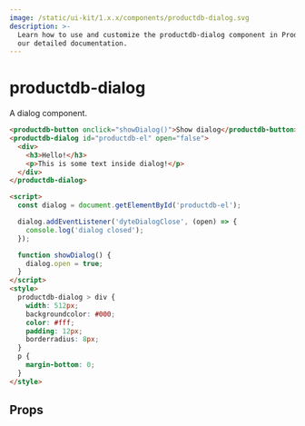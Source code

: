 ```yaml
---
image: /static/ui-kit/1.x.x/components/productdb-dialog.svg
description: >-
  Learn how to use and customize the productdb-dialog component in ProductDB's UI Kit with
  our detailed documentation.
---
```


# productdb-dialog

A dialog component.

```html
<productdb-button onclick="showDialog()">Show dialog</productdb-button>
<productdb-dialog id="productdb-el" open="false">
  <div>
    <h3>Hello!</h3>
    <p>This is some text inside dialog!</p>
  </div>
</productdb-dialog>

<script>
  const dialog = document.getElementById('productdb-el');

  dialog.addEventListener('dyteDialogClose', (open) => {
    console.log('dialog closed');
  });

  function showDialog() {
    dialog.open = true;
  }
</script>
<style>
  productdb-dialog > div {
    width: 512px;
    backgroundcolor: #000;
    color: #fff;
    padding: 12px;
    borderradius: 8px;
  }
  p {
    margin-bottom: 0;
  }
</style>
```

## Props

<PropsTable of="productdb-dialog" />

<head>
  <title>UI Kit productdb-dialog</title>
</head>
